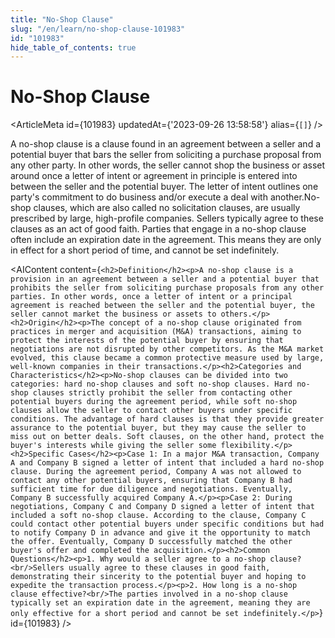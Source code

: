 ```yaml
---
title: "No-Shop Clause"
slug: "/en/learn/no-shop-clause-101983"
id: "101983"
hide_table_of_contents: true
---
```



# No-Shop Clause

<ArticleMeta id={101983} updatedAt={'2023-09-26 13:58:58'} alias={`[]`} />
<div className='border-solid border-b border-t-0 my-4 border-[var(--ifm-color-gray-300)]' />

A no-shop clause is a clause found in an agreement between a seller and a potential buyer that bars the seller from soliciting a purchase proposal from any other party. In other words, the seller cannot shop the business or asset around once a letter of intent or agreement in principle is entered into between the seller and the potential buyer. The letter of intent outlines one party's commitment to do business and/or execute a deal with another.No-shop clauses, which are also called no solicitation clauses, are usually prescribed by large, high-profile companies. Sellers typically agree to these clauses as an act of good faith. Parties that engage in a no-shop clause often include an expiration date in the agreement. This means they are only in effect for a short period of time, and cannot be set indefinitely.

<AIContent content={`<h2>Definition</h2><p>A no-shop clause is a provision in an agreement between a seller and a potential buyer that prohibits the seller from soliciting purchase proposals from any other parties. In other words, once a letter of intent or a principal agreement is reached between the seller and the potential buyer, the seller cannot market the business or assets to others.</p><h2>Origin</h2><p>The concept of a no-shop clause originated from practices in merger and acquisition (M&A) transactions, aiming to protect the interests of the potential buyer by ensuring that negotiations are not disrupted by other competitors. As the M&A market evolved, this clause became a common protective measure used by large, well-known companies in their transactions.</p><h2>Categories and Characteristics</h2><p>No-shop clauses can be divided into two categories: hard no-shop clauses and soft no-shop clauses. Hard no-shop clauses strictly prohibit the seller from contacting other potential buyers during the agreement period, while soft no-shop clauses allow the seller to contact other buyers under specific conditions. The advantage of hard clauses is that they provide greater assurance to the potential buyer, but they may cause the seller to miss out on better deals. Soft clauses, on the other hand, protect the buyer's interests while giving the seller some flexibility.</p><h2>Specific Cases</h2><p>Case 1: In a major M&A transaction, Company A and Company B signed a letter of intent that included a hard no-shop clause. During the agreement period, Company A was not allowed to contact any other potential buyers, ensuring that Company B had sufficient time for due diligence and negotiations. Eventually, Company B successfully acquired Company A.</p><p>Case 2: During negotiations, Company C and Company D signed a letter of intent that included a soft no-shop clause. According to the clause, Company C could contact other potential buyers under specific conditions but had to notify Company D in advance and give it the opportunity to match the offer. Eventually, Company D successfully matched the other buyer's offer and completed the acquisition.</p><h2>Common Questions</h2><p>1. Why would a seller agree to a no-shop clause?<br/>Sellers usually agree to these clauses in good faith, demonstrating their sincerity to the potential buyer and hoping to expedite the transaction process.</p><p>2. How long is a no-shop clause effective?<br/>The parties involved in a no-shop clause typically set an expiration date in the agreement, meaning they are only effective for a short period and cannot be set indefinitely.</p>`} id={101983} />
